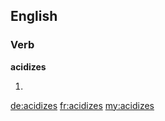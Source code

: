 ==English==

===Verb===
'''acidizes'''

# {{en-third-person singular of|acidize}}

[[de:acidizes]]
[[fr:acidizes]]
[[my:acidizes]]